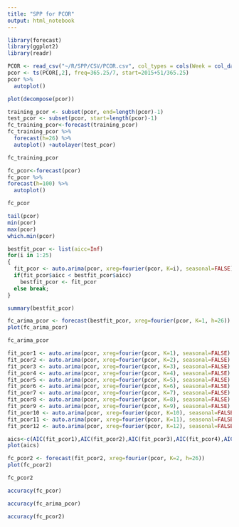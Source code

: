 ```yaml
---
title: "SPP for PCOR"
output: html_notebook
---
```


```r
library(forecast)
library(ggplot2)
library(readr)
```

```r
PCOR <- read_csv("~/R/SPP/CSV/PCOR.csv", col_types = cols(Week = col_date(format = "%Y-%m-%d")))
pcor <- ts(PCOR[,2], freq=365.25/7, start=2015+51/365.25)
pcor %>%
  autoplot()
```

```r
plot(decompose(pcor))
```

```r
training_pcor <- subset(pcor, end=length(pcor)-1)
test_pcor <- subset(pcor, start=length(pcor)-1)
fc_training_pcor<-forecast(training_pcor)
fc_training_pcor %>%
  forecast(h=26) %>%
  autoplot() +autolayer(test_pcor)
```

```r
fc_training_pcor
```

```r
fc_pcor<-forecast(pcor)
fc_pcor %>%
forecast(h=100) %>%
  autoplot()
```

```r
fc_pcor
```

```r
tail(pcor)
min(pcor)
max(pcor)
which.min(pcor)
```

```r
bestfit_pcor <- list(aicc=Inf)
for(i in 1:25)
{
  fit_pcor <- auto.arima(pcor, xreg=fourier(pcor, K=i), seasonal=FALSE)
  if(fit_pcor$aicc < bestfit_pcor$aicc)
    bestfit_pcor <- fit_pcor
  else break;
}
```

```r
summary(bestfit_pcor)
```

```r
fc_arima_pcor <- forecast(bestfit_pcor, xreg=fourier(pcor, K=1, h=26))
plot(fc_arima_pcor)
```

```r
fc_arima_pcor
```

```r
fit_pcor1 <- auto.arima(pcor, xreg=fourier(pcor, K=1), seasonal=FALSE)
fit_pcor2 <- auto.arima(pcor, xreg=fourier(pcor, K=2), seasonal=FALSE)
fit_pcor3 <- auto.arima(pcor, xreg=fourier(pcor, K=3), seasonal=FALSE)
fit_pcor4 <- auto.arima(pcor, xreg=fourier(pcor, K=4), seasonal=FALSE)
fit_pcor5 <- auto.arima(pcor, xreg=fourier(pcor, K=5), seasonal=FALSE)
fit_pcor6 <- auto.arima(pcor, xreg=fourier(pcor, K=6), seasonal=FALSE)
fit_pcor7 <- auto.arima(pcor, xreg=fourier(pcor, K=7), seasonal=FALSE)
fit_pcor8 <- auto.arima(pcor, xreg=fourier(pcor, K=8), seasonal=FALSE)
fit_pcor9 <- auto.arima(pcor, xreg=fourier(pcor, K=9), seasonal=FALSE)
fit_pcor10 <- auto.arima(pcor, xreg=fourier(pcor, K=10), seasonal=FALSE)
fit_pcor11 <- auto.arima(pcor, xreg=fourier(pcor, K=11), seasonal=FALSE)
fit_pcor12 <- auto.arima(pcor, xreg=fourier(pcor, K=12), seasonal=FALSE)
```

```r
aics<-c(AIC(fit_pcor1),AIC(fit_pcor2),AIC(fit_pcor3),AIC(fit_pcor4),AIC(fit_pcor5),AIC(fit_pcor6),AIC(fit_pcor7),AIC(fit_pcor8),AIC(fit_pcor9),AIC(fit_pcor10),AIC(fit_pcor11),AIC(fit_pcor12))
plot(aics)
```

```r
fc_pcor2 <- forecast(fit_pcor2, xreg=fourier(pcor, K=2, h=26))
plot(fc_pcor2)
```

```r
fc_pcor2
```

```r
accuracy(fc_pcor)
```

```r
accuracy(fc_arima_pcor)
```

```r
accuracy(fc_pcor2)
```


